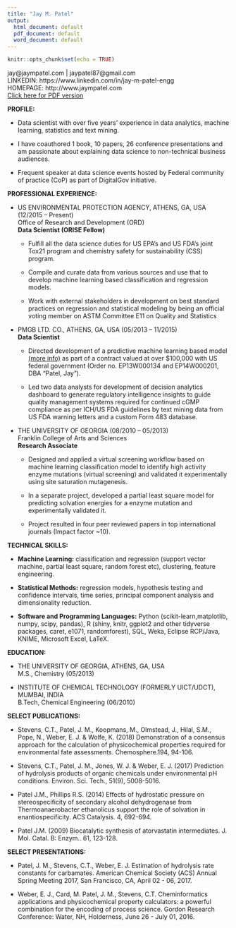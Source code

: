 ```yaml
---
title: "Jay M. Patel"
output:
  html_document: default
  pdf_document: default
  word_document: default
---
```


```r
knitr::opts_chunk$set(echo = TRUE)
```

jay@jaympatel.com | jaypatel87@gmail.com  
LINKEDIN: https://www.linkedin.com/in/jay-m-patel-engg  
HOMEPAGE: http://www.jaympatel.com  
[Click here for PDF version](http://www.jaympatel.com/assets/CV.pdf)
  
**PROFILE:**  

- Data scientist with over five years’ experience in data analytics, machine learning, statistics and text mining.  
  
- I have coauthored 1 book, 10 papers, 26 conference presentations and am passionate about explaining data science to non-technical business audiences. 
  
- Frequent speaker at data science events hosted by Federal community of practice (CoP) as part of DigitalGov initiative.

**PROFESSIONAL EXPERIENCE:**  

- US ENVIRONMENTAL PROTECTION AGENCY, ATHENS, GA, USA \hfill (12/2015 – Present)      
Office of Research and Development (ORD)  
**Data Scientist (ORISE Fellow)**  

    + Fulfill all the data science duties for US EPA’s and US FDA’s joint Tox21 program and chemistry safety for sustainability (CSS) program.
  
    + Compile and curate data from various sources and use that to develop machine learning based classification and regression models.
  
    + Work with external stakeholders in development on best standard practices on regression and statistical modeling by being an official voting member on ASTM Committee E11 on Quality and Statistics
  
- PMGB LTD. CO., ATHENS, GA, USA \hfill (05/2013 – 11/2015)    
**Data Scientist**  

    + Directed development of a predictive machine learning based model [(more info)](http://www.jaympatel.com/assets/DoD_SERDP_case_study.pdf) as part of a contract valued at over $100,000 with US federal government (Order no. EP13W000134 and EP14W000201, DBA “Patel, Jay”).
  
    + Led two data analysts for development of decision analytics dashboard to generate regulatory intelligence insights to guide quality management systems required for continued cGMP compliance as per ICH/US FDA guidelines by text mining data from US FDA warning letters and a custom Form 483 database.
  
- THE UNIVERSITY OF GEORGIA \hfill (08/2010 – 05/2013)      
Franklin College of Arts and Sciences  
**Research Associate**  

    + Designed and applied a virtual screening workflow based on machine learning classification model to identify high activity enzyme mutations (virtual screening) and validated it experimentally using site saturation mutagenesis.
  
    + In a separate project, developed a partial least square model for predicting solvation energies for a enzyme mutation and experimentally validated it.
  
    + Project resulted in four peer reviewed papers in top international journals (Impact factor ~10).
  
**TECHNICAL SKILLS:**  

- **Machine Learning:** classification and regression (support vector machine, partial least square, random forest etc), clustering, feature engineering.
  
- **Statistical Methods:** regression models, hypothesis testing and confidence intervals, time series, principal component analysis and dimensionality reduction.
  
- **Software and Programming Languages:** Python (scikit-learn,matplotlib, numpy, scipy, pandas), R (shiny, knitr, ggplot2 and other tidyverse packages, caret, e1071, randomforest), SQL, Weka, Eclipse RCP/Java, KNIME, Microsoft Excel, LaTeX.
  
**EDUCATION:**  

- THE UNIVERSITY OF GEORGIA, ATHENS, GA, USA  					
M.S., Chemistry \hfill (05/2013)        
  
- INSTITUTE OF CHEMICAL TECHNOLOGY (FORMERLY UICT/UDCT), MUMBAI, INDIA	 
B.Tech, Chemical Engineering \hfill (06/2010)    
  
**SELECT PUBLICATIONS:**  

- Stevens, C.T., Patel, J. M., Koopmans, M., Olmstead, J., Hilal, S.M., Pope, N., Weber, E. J. & Wolfe, K. (2018) Demonstration of a consensus approach for the calculation of physicochemical properties required for environmental fate assessments. Chemosphere.194, 94-106. 
  
- Stevens, C.T., Patel, J. M., Jones, W. J. & Weber, E. J. (2017) Prediction of hydrolysis products of organic chemicals under environmental pH conditions. Environ. Sci. Tech., 51(9), 5008-5016.  
  
- Patel J.M., Phillips R.S. (2014) Effects of hydrostatic pressure on stereospecificity of secondary alcohol dehydrogenase from Thermoanaerobacter ethanolicus support the role of solvation in enantiospecificity. ACS Catalysis. 4, 692-694.  

- Patel J.M. (2009) Biocatalytic synthesis of atorvastatin intermediates. J. Mol. Catal. B: Enzym.. 61, 123-128.  

**SELECT PRESENTATIONS:**  

- Patel, J. M., Stevens, C.T., Weber, E. J. Estimation of hydrolysis rate constants for carbamates. American Chemical Society (ACS) Annual Spring Meeting 2017, San Francisco, CA, April 02 - 06, 2017.  

- Weber, E. J., Card, M. Patel, J. M., Stevens, C.T. Cheminformatics applications and physicochemical property calculators: a powerful combination for the encoding of process science. Gordon Research Conference: Water, NH, Holderness, June 26 - July 01, 2016.  

